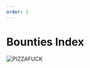 ```yaml
---
order: 2
---
```

# Bounties Index

![PIZZAFUCK](https://external-content.duckduckgo.com/iu/?u=https%3A%2F%2Fmedia.giphy.com%2Fmedia%2FNjnzs1WWtZXqw%2Fgiphy.gif&f=1&nofb=1)
